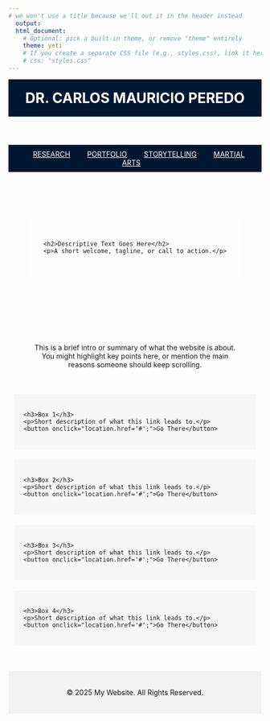 ```yaml
---
# we won't use a title because we'll out it in the header instead
  output:
  html_document:
    # Optional: pick a built-in theme, or remove "theme" entirely
    theme: yeti
    # If you create a separate CSS file (e.g., styles.css), link it here:
    # css: "styles.css"
---
```


<!-- HEADER with Name -->
<header style="text-align: center; padding: 20px; background-color: #001731; color: white;">
  <h1 style="margin: 0;">DR. CARLOS MAURICIO PEREDO</h1>
</header>

<nav style="background-color: #001731; padding: 10px; text-align: center;">
  <a href="#RESEARCH" style="margin: 0 15px; color: white;">RESEARCH</a>
  <a href="#PORTFOLIO" style="margin: 0 15px; color: white;">PORTFOLIO</a>
  <a href="#STORYTELLING" style="margin: 0 15px; color: white;">STORYTELLING</a>
  <a href="#MARTIALARTS" style="margin: 0 15px; color: white;">MARTIAL ARTS</a>
</nav>


<!-- Banner Section -->
<!-- The background image is set via "background:url(...)" inline here -->
<div style="
  background: url('PATH/TO/YOUR-BANNER-IMAGE.jpg') no-repeat center center; 
  background-size: cover;
  min-height: 300px; 
  display: flex; 
  align-items: center; 
  justify-content: center;
">
  <div style="background-color: rgba(255,255,255,0.8); padding: 30px;">
    <h2>Descriptive Text Goes Here</h2>
    <p>A short welcome, tagline, or call to action.</p>
  </div>
</div>

<!-- Quick Informative Text Section -->
<section style="padding: 40px; text-align: center;">
  <p style="max-width: 600px; margin: 0 auto;">
    This is a brief intro or summary of what the website is about. You might 
    highlight key points here, or mention the main reasons someone should 
    keep scrolling.
  </p>
</section>

<!-- Boxes / Navigation Buttons to Key Pages -->
<section style="display: flex; flex-wrap: wrap; justify-content: center; max-width: 1200px; margin: 0 auto;">

  <!-- Box 1 -->
  <div style="flex: 1 1 300px; margin: 10px; padding: 20px; background-color: #f7f7f7; min-width: 250px;">
    <h3>Box 1</h3>
    <p>Short description of what this link leads to.</p>
    <button onclick="location.href='#';">Go There</button>
  </div>

  <!-- Box 2 -->
  <div style="flex: 1 1 300px; margin: 10px; padding: 20px; background-color: #f7f7f7; min-width: 250px;">
    <h3>Box 2</h3>
    <p>Short description of what this link leads to.</p>
    <button onclick="location.href='#';">Go There</button>
  </div>

  <!-- Box 3 -->
  <div style="flex: 1 1 300px; margin: 10px; padding: 20px; background-color: #f7f7f7; min-width: 250px;">
    <h3>Box 3</h3>
    <p>Short description of what this link leads to.</p>
    <button onclick="location.href='#';">Go There</button>
  </div>

  <!-- Box 4 -->
  <div style="flex: 1 1 300px; margin: 10px; padding: 20px; background-color: #f7f7f7; min-width: 250px;">
    <h3>Box 4</h3>
    <p>Short description of what this link leads to.</p>
    <button onclick="location.href='#';">Go There</button>
  </div>

</section>

<!-- FOOTER -->
<footer style="text-align: center; padding: 20px; background-color: #f2f2f2; margin-top: 40px;">
  <p>&copy; 2025 My Website. All Rights Reserved.</p>
</footer>
